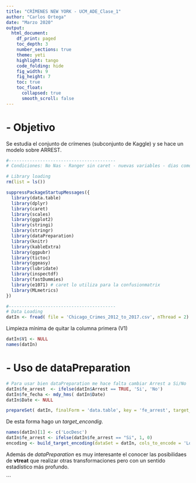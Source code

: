 ```yaml
---
title: "CRÍMENES NEW YORK - UCM_ADE_Clase_1"
author: "Carlos Ortega"
date: "Marzo 2020"
output:
  html_document:
    df_print: paged
    toc_depth: 3
    number_sections: true 
    theme: yeti
    highlight: tango
    code_folding: hide
    fig_width: 9
    fig_height: 7
    toc: true
    toc_float:
      collapsed: true
      smooth_scroll: false
---
```


# - Objetivo
Se estudia el conjunto de crímenes (subconjunto de Kaggle) y se hace un modelo sobre ARREST.

```r
#-----------------------------------------
# Condiciones: No Nas - Ranger sin caret - nuevas variables - dias como dummies. - Cats con freq. 

# Library loading
rm(list = ls())

suppressPackageStartupMessages({
  library(data.table)
  library(dplyr)
  library(caret)
  library(scales)
  library(ggplot2)
  library(stringi)
  library(stringr)
  library(dataPreparation)
  library(knitr)
  library(kableExtra)
  library(ggpubr)
  library(tictoc)
  library(ggeasy)
  library(lubridate)
  library(inspectdf)
  library(fastDummies)
  library(e1071) # caret lo utiliza para la confusionmatrix
  library(MLmetrics)
})
```


```r
#-----------------------------------------
# Data Loading
datIn <- fread( file = 'Chicago_Crimes_2012_to_2017.csv', nThread = 2)
```

Limpieza mínima de quitar la columna primera (V1)

```r
datIn$V1 <- NULL
names(datIn)
```

# - Uso de dataPreparation

```r
# Para usar bien dataPreparation me hace falta cambiar Arrest a Si/No
datIn$fe_arrest  <- ifelse(datIn$Arrest == TRUE, 'Si', 'No')
datIn$fe_fecha <- mdy_hms( datIn$Date)
datIn$Date <- NULL

prepareSet( datIn, finalForm = 'data.table', key = 'fe_arrest', target_col = 'fe_arrest')
```

De esta forma hago un _target_encondig_.

```r
names(datIn)[1] <- c('LocDesc')
datIn$fe_arrest <- ifelse(datIn$fe_arrest == "Si", 1, 0)
encoding <- build_target_encoding(dataSet = datIn, cols_to_encode = 'LocDesc', target_col = 'fe_arrest')
```


Además de _dataPreparation_ es muy interesante el conocer las posibilidaes de **vtreat** que realizar otras transformaciones pero con un sentido estadístico más profundo.

```